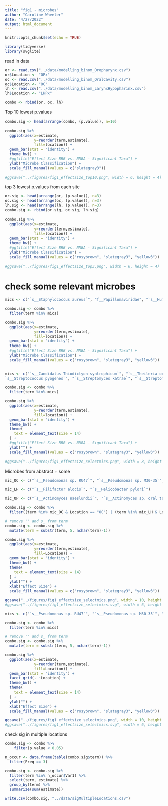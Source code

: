 ```yaml
---
title: "fig1 - microbes"
author: "Caroline Wheeler"
date: "4/27/2022"
output: html_document
---
```


```r
knitr::opts_chunk$set(echo = TRUE)

library(tidyverse)
library(svglite)
```

read in data
```r
or <- read.csv("../data/modelling_binom_Oropharynx.csv")
or$Location <- "OPx"
oc <- read.csv("../data/modelling_binom_OralCavity.csv")
oc$Location <- "OC"
lh <- read.csv("../data/modelling_binom_LarynxHypopharinx.csv")
lh$Location <- "LHPx"

combo <- rbind(or, oc, lh)
```

Top 10 lowest p.values
```r
combo.sig <- head(arrange(combo, (p.value)), n=10)
  
combo.sig %>%
  ggplot(aes(x=estimate,
             y=reorder(term,estimate),
             fill=location)) + 
  geom_bar(stat = "identity") + 
  theme_bw() + 
  #ggtitle("Effect Size BRB vs. NMBA - Significant Taxa") +
  ylab("Microbe Classification") +
  scale_fill_manual(values = c("slategray3")) 
 
#ggsave("../figures/fig1_effectsize_top10.png", width = 6, height = 4)
```
top 3 lowest p.values from each site
```r
or.sig <- head(arrange(or, (p.value)), n=3)
oc.sig <- head(arrange(oc, (p.value)), n=3)
lh.sig <- head(arrange(lh, (p.value)), n=3)
combo.sig <- rbind(or.sig, oc.sig, lh.sig)
  
combo.sig %>%
  ggplot(aes(x=estimate,
             y=reorder(term,estimate),
             fill=location)) + 
  geom_bar(stat = "identity") + 
  theme_bw() + 
  #ggtitle("Effect Size BRB vs. NMBA - Significant Taxa") +
  ylab("Microbe Classification") +
  scale_fill_manual(values = c("rosybrown", "slategray3", "yellow3")) 
 
#ggsave("../figures/fig1_effectsize_top3.png", width = 6, height = 4)
```

# check some relevant microbes

```r
mics <- c("`s__Staphylococcus aureus`", "f__Papillomaviridae", "`s__Human gammaherpesvirus 4`", "`s__Candida albicans`", "`s__Helicobacter pylori`", "`s__Porphyromonas gingivalis`", "`s__Streptomyces katrae`", "`s__Streptomyces albus`")

combo.sig <- combo %>%
  filter(term %in% mics)

combo.sig %>%
  ggplot(aes(x=estimate,
             y=reorder(term,estimate),
             fill=location)) + 
  geom_bar(stat = "identity") + 
  theme_bw() + 
  #ggtitle("Effect Size BRB vs. NMBA - Significant Taxa") +
  ylab("Microbe Classification") +
  scale_fill_manual(values = c("rosybrown", "slategray3", "yellow3")) 
 
```

```r
mics <- c("`s__Candidatus Thiodictyon syntrophicum`", "`s__Theileria orientalis`", "`s__Betaproteobacteria bacterium GR16-43`", "	
`s__Streptococcus pyogenes`", "`s__Streptomyces katrae`", "`s__Streptomyces albus`")

combo.sig <- combo %>%
  filter(term %in% mics)

combo.sig %>%
  ggplot(aes(x=estimate,
             y=reorder(term,estimate),
             fill=location)) + 
  geom_bar(stat = "identity") + 
  theme_bw() + 
  theme(
    text = element_text(size = 14)
  ) +
  #ggtitle("Effect Size BRB vs. NMBA - Significant Taxa") +
  ylab("") +
  scale_fill_manual(values = c("rosybrown", "slategray3", "yellow3")) 

#ggsave("../figures/fig1_effectsize_selectmics.png", width = 8, height = 4)
```
Microbes from abstract + some
```r
mic_OC <- c("`s__Pseudomonas sp. RU47`", "`s__Pseudomonas sp. M30-35`", "`s__Pseudomonas mandelii`", "`s__Pseudomonas mandelii`", "`s__Pseudomonas frederiksbergensis`", "`s__Pseudomonas libanensis`", "`s__Porphyromonas gingivalis`")

mic_LH <- c("`s__Filifactor alocis`", "`s__Helicobacter pylori`")

mic_OP <- c("`s__Actinomyces naeslundii`", "`s__Actinomyces sp. oral taxon 414`", "`s__Actinomyces sp. 2129`", "`s__Sulfurimonas gotlandica`", "`s__Sulfurimonas sp. 1-1N`")

combo.sig <- combo %>%
  filter((term %in% mic_OC & Location == "OC") | (term %in% mic_LH & Location == "LHPx") | (term %in% mic_OP & Location == "OPx"))

# remove '' and s_ from term
combo.sig <- combo.sig %>%
  mutate(term = substr(term, 5, nchar(term)-1))

combo.sig %>%
  ggplot(aes(x=estimate,
             y=reorder(term,estimate),
             fill=Location)) + 
  geom_bar(stat = "identity") + 
  theme_bw() + 
  theme(
    text = element_text(size = 14)
  ) +
  ylab("") +
  xlab("Effect Size") +
  scale_fill_manual(values = c("rosybrown", "slategray3", "yellow3")) 

ggsave("../figures/fig1_effectsize_selectmics.png", width = 10, height = 4)
#ggsave("../figures/fig1_effectsize_selectmics.svg", width = 6, height = 4)
```

```r
mics <- c("`s__Pseudomonas sp. RU47`", "`s__Pseudomonas sp. M30-35`", "`s__Pseudomonas mandelii`", "`s__Pseudomonas mandelii`", "`s__Pseudomonas frederiksbergensis`", "`s__Pseudomonas libanensis`", "`s__Porphyromonas gingivalis`", "`s__Filifactor alocis`", "`s__Helicobacter pylori`", "`s__Actinomyces naeslundii`", "`s__Actinomyces sp. oral taxon 414`", "`s__Actinomyces sp. 2129`", "`s__Sulfurimonas gotlandica`", "`s__Sulfurimonas sp. 1-1N`")

combo.sig <- combo %>%
  filter(term %in% mics)

# remove '' and s_ from term
combo.sig <- combo.sig %>%
  mutate(term = substr(term, 5, nchar(term)-1))

combo.sig %>%
  ggplot(aes(x=estimate,
             y=reorder(term,estimate),
             fill=Location)) + 
  geom_bar(stat = "identity") + 
  facet_grid(. ~Location) +
  theme_bw() + 
  theme(
    text = element_text(size = 14)
  ) +
  ylab("") +
  xlab("Effect Size") +
  scale_fill_manual(values = c("rosybrown", "slategray3", "yellow3")) 

ggsave("../figures/fig1_effectsize_selectmics.png", width = 10, height = 4)
#ggsave("../figures/fig1_effectsize_selectmics.svg", width = 6, height = 4)
```


check sig in multiple locations
```r
combo.sig <- combo %>%
    filter(p.value < 0.05)

n_occur <- data.frame(table(combo.sig$term)) %>%
  filter(Freq == 3)

combo.sig <- combo.sig %>%
  filter(term %in% n_occur$Var1) %>%
  select(term, estimate) %>%
  group_by(term) %>%
  summarize(sum(estimate))

write.csv(combo.sig, "../data/sigMultipleLocations.csv")
```



